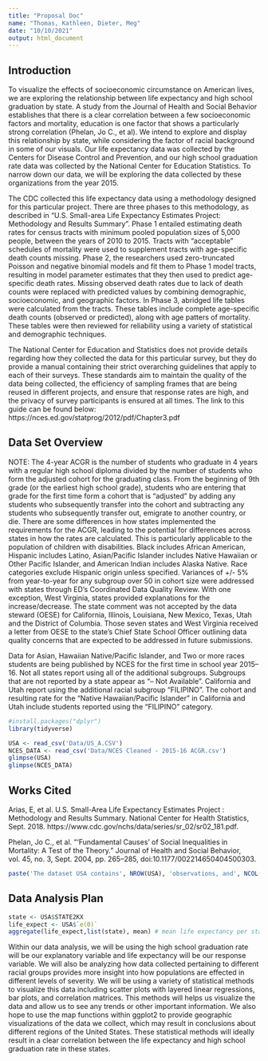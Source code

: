 ```yaml
---
title: "Proposal Doc"
name: "Thomas, Kathleen, Dieter, Meg"
date: "10/10/2021"
output: html_document
---
```


## Introduction 
To visualize the effects of socioeconomic circumstance on American lives, we are exploring the relationship between life expectancy and high school graduation by state. A study from the Journal of Health and Social Behavior establishes that there is a clear correlation between a few socioeconomic factors and mortality, education is one factor that shows a particularly strong correlation (Phelan, Jo C., et al). We intend to explore and display this relationship by state, while considering the factor of racial background in some of our visuals. Our life expectancy data was collected by the Centers for Disease Control and Prevention, and our high school graduation rate data was collected by the National Center for Education Statistics. To narrow down our data, we will be exploring the data collected by these organizations from the year 2015.

The CDC collected this life expectancy data using a methodology designed for this particular project. There are three phases to this methodology, as described in "U.S. Small-area Life Expectancy Estimates Project: Methodology and Results Summary". Phase 1 entailed estimating death rates for census tracts with minimum pooled population sizes of 5,000 people, between the years of 2010 to 2015. Tracts with "acceptable" schedules of mortality were used to supplement tracts with age-specific death counts missing. Phase 2, the researchers used zero-truncated Poisson and negative binomial models and fit them to Phase 1 model tracts, resulting in model parameter estimates that they then used to predict age-specific death rates. Missing observed death rates due to lack of death counts were replaced with predicted values by combining demographic, socioeconomic, and geographic factors. In Phase 3, abridged life tables were calculated from the tracts. These tables include complete age-specific death counts (observed or predicted), along with age patters of mortality. These tables were then reviewed for reliability using a variety of statistical and demographic techniques. 

The National Center for Education and Statistics does not provide details regarding how they collected the data for this particular survey, but they do provide a manual containing their strict overarching guidelines that apply to each of their surveys. These standards aim to maintain the quality of the data being collected, the efficiency of sampling frames that are being reused in different projects, and ensure that response rates are high, and the privacy of survey participants is ensured at all times. The link to this guide can be found below:
https://nces.ed.gov/statprog/2012/pdf/Chapter3.pdf




## Data Set Overview
NOTE: The 4-year ACGR is the number of students who graduate in 4 years with a regular high school diploma divided by the number of students who form the adjusted cohort for the graduating class. From the beginning of 9th grade (or the earliest high school grade), students who are entering that grade for the first time form a cohort that is “adjusted” by adding any students who subsequently transfer into the cohort and subtracting any students who subsequently transfer out, emigrate to another country, or die. There are some differences in how states implemented the requirements for the ACGR, leading to the potential for differences across states in how the rates are calculated.  This is particularly applicable to the population of children with disabilities. Black includes African American, Hispanic includes Latino, Asian/Pacific Islander includes Native Hawaiian or Other Pacific Islander, and American Indian includes Alaska Native. Race categories exclude Hispanic origin unless specified. Variances of +/- 5% from year-to-year for any subgroup over 50 in cohort size were addressed with states through ED’s Coordinated Data Quality Review. With one exception, West Virginia, states provided explanations for the increase/decrease. The state comment was not accepted by the data steward (OESE) for California, Illinois, Louisiana, New Mexico, Texas, Utah and the District of Columbia. Those seven states and West Virginia received a letter from OESE to the state’s Chief State School Officer outlining data quality concerns that are expected to be addressed in future submissions.

Data for Asian, Hawaiian Native/Pacific Islander, and Two or more races students are being published by NCES for the first time in school year 2015–16.  Not all states report using all of the additional subgroups.  Subgroups that are not reported by a state appear as “– Not Available”. California and Utah report using the additional racial subgroup “FILIPINO”.  The cohort and resulting rate for the “Native Hawaiian/Pacific Islander” in California and Utah include students reported using the “FILIPINO” category.

```r
#install.packages("dplyr")
library(tidyverse)
```

```r
USA <- read_csv('Data/US_A.CSV')
NCES_DATA <- read_csv('Data/NCES Cleaned - 2015-16 ACGR.csv')
glimpse(USA)
glimpse(NCES_DATA)
```


## Works Cited

Arias, E, et al. U.S. Small-Area Life Expectancy Estimates Project :     Methodology and Results Summary. National Center for Health          Statistics, Sept. 2018.   https://www.cdc.gov/nchs/data/series/sr_02/sr02_181.pdf. 

Phelan, Jo C., et al. “‘Fundamental Causes’ of Social Inequalities in     Mortality: A Test of the Theory.” Journal of Health and Social       Behavior, vol. 45, no. 3, Sept. 2004, pp. 265–285,                   doi:10.1177/002214650404500303.





```r
paste('The dataset USA contains', NROW(USA), 'observations, and', NCOL(USA), 'variables. Our other dataset, NCES data contains',NROW(NCES_DATA), 'observations, and', NCOL(NCES_DATA), 'variables.')
```

## Data Analysis Plan
```r
state <- USA$STATE2KX
life_expect <- USA$`e(0)`
aggregate(life_expect,list(state), mean) # mean life expectancy per state
```

Within our data analysis, we will be using the high school graduation rate will be our explanatory variable and life expectancy will be our response variable. We will also be analyzing how data collected pertaining to different racial groups provides more insight into how populations are effected in different levels of severity. We will be using a variety of statistical methods to visualize this data including scatter plots with layered linear regressions, bar plots, and correlation matrices. This methods will helps us visualize the data and allow us to see any trends or other important information. We also hope to use the map functions within ggplot2 to provide geographic visualizations of the data we collect, which may result in conclusions about different regions of the United States. These statistical methods will ideally result in a clear correlation between the life expectancy and high school graduation rate in these states.



